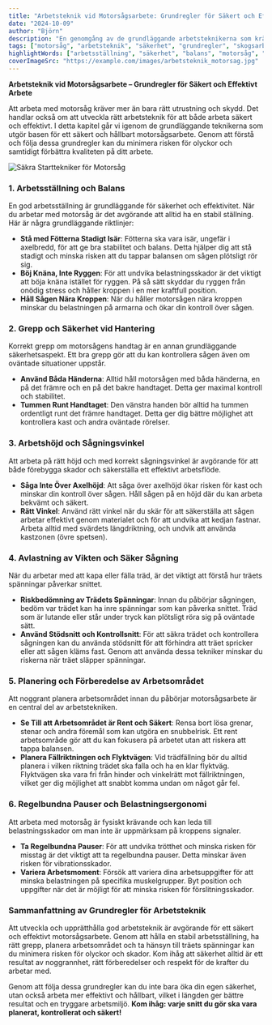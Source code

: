```yaml
---
title: "Arbetsteknik vid Motorsågsarbete: Grundregler för Säkert och Effektivt Arbete"
date: "2024-10-09"
author: "Björn"
description: "En genomgång av de grundläggande arbetsteknikerna som krävs för ett säkert och effektivt motorsågsarbete, inklusive balans, arbetsställning och säker hantering."
tags: ["motorsåg", "arbetsteknik", "säkerhet", "grundregler", "skogsarbete"]
highlightWords: ["arbetsställning", "säkerhet", "balans", "motorsåg", "spänningar"]
coverImageSrc: "https://example.com/images/arbetsteknik_motorsag.jpg"
---
```




**Arbetsteknik vid Motorsågsarbete – Grundregler för Säkert och Effektivt Arbete**

Att arbeta med motorsåg kräver mer än bara rätt utrustning och skydd. Det handlar också om att utveckla rätt arbetsteknik för att både arbeta säkert och effektivt. I detta kapitel går vi igenom de grundläggande teknikerna som utgör basen för ett säkert och hållbart motorsågsarbete. Genom att förstå och följa dessa grundregler kan du minimera risken för olyckor och samtidigt förbättra kvaliteten på ditt arbete.

![Säkra Starttekniker för Motorsåg](/starttekniker-motorsag.png)

### **1. Arbetsställning och Balans**

En god arbetsställning är grundläggande för säkerhet och effektivitet. När du arbetar med motorsåg är det avgörande att alltid ha en stabil ställning. Här är några grundläggande riktlinjer:

- **Stå med Fötterna Stadigt Isär**: Fötterna ska vara isär, ungefär i axelbredd, för att ge bra stabilitet och balans. Detta hjälper dig att stå stadigt och minska risken att du tappar balansen om sågen plötsligt rör sig.
- **Böj Knäna, Inte Ryggen**: För att undvika belastningsskador är det viktigt att böja knäna istället för ryggen. På så sätt skyddar du ryggen från onödig stress och håller kroppen i en mer kraftfull position.
- **Håll Sågen Nära Kroppen**: När du håller motorsågen nära kroppen minskar du belastningen på armarna och ökar din kontroll över sågen.

### **2. Grepp och Säkerhet vid Hantering**

Korrekt grepp om motorsågens handtag är en annan grundläggande säkerhetsaspekt. Ett bra grepp gör att du kan kontrollera sågen även om oväntade situationer uppstår.

- **Använd Båda Händerna**: Alltid håll motorsågen med båda händerna, en på det främre och en på det bakre handtaget. Detta ger maximal kontroll och stabilitet.
- **Tummen Runt Handtaget**: Den vänstra handen bör alltid ha tummen ordentligt runt det främre handtaget. Detta ger dig bättre möjlighet att kontrollera kast och andra oväntade rörelser.

### **3. Arbetshöjd och Sågningsvinkel**

Att arbeta på rätt höjd och med korrekt sågningsvinkel är avgörande för att både förebygga skador och säkerställa ett effektivt arbetsflöde.

- **Såga Inte Över Axelhöjd**: Att såga över axelhöjd ökar risken för kast och minskar din kontroll över sågen. Håll sågen på en höjd där du kan arbeta bekvämt och säkert.
- **Rätt Vinkel**: Använd rätt vinkel när du skär för att säkerställa att sågen arbetar effektivt genom materialet och för att undvika att kedjan fastnar. Arbeta alltid med svärdets längdriktning, och undvik att använda kastzonen (övre spetsen).

### **4. Avlastning av Vikten och Säker Sågning**

När du arbetar med att kapa eller fälla träd, är det viktigt att förstå hur träets spänningar påverkar snittet.

- **Riskbedömning av Trädets Spänningar**: Innan du påbörjar sågningen, bedöm var trädet kan ha inre spänningar som kan påverka snittet. Träd som är lutande eller står under tryck kan plötsligt röra sig på oväntade sätt.
- **Använd Stödsnitt och Kontrollsnitt**: För att säkra trädet och kontrollera sågningen kan du använda stödsnitt för att förhindra att träet spricker eller att sågen kläms fast. Genom att använda dessa tekniker minskar du riskerna när träet släpper spänningar.

### **5. Planering och Förberedelse av Arbetsområdet**

Att noggrant planera arbetsområdet innan du påbörjar motorsågsarbete är en central del av arbetstekniken.

- **Se Till att Arbetsområdet är Rent och Säkert**: Rensa bort lösa grenar, stenar och andra föremål som kan utgöra en snubbelrisk. Ett rent arbetsområde gör att du kan fokusera på arbetet utan att riskera att tappa balansen.
- **Planera Fällriktningen och Flyktvägen**: Vid trädfällning bör du alltid planera i vilken riktning trädet ska falla och ha en klar flyktväg. Flyktvägen ska vara fri från hinder och vinkelrätt mot fällriktningen, vilket ger dig möjlighet att snabbt komma undan om något går fel.

### **6. Regelbundna Pauser och Belastningsergonomi**

Att arbeta med motorsåg är fysiskt krävande och kan leda till belastningsskador om man inte är uppmärksam på kroppens signaler.

- **Ta Regelbundna Pauser**: För att undvika trötthet och minska risken för misstag är det viktigt att ta regelbundna pauser. Detta minskar även risken för vibrationsskador.
- **Variera Arbetsmoment**: Försök att variera dina arbetsuppgifter för att minska belastningen på specifika muskelgrupper. Byt position och uppgifter när det är möjligt för att minska risken för förslitningsskador.

### **Sammanfattning av Grundregler för Arbetsteknik**

Att utveckla och upprätthålla god arbetsteknik är avgörande för ett säkert och effektivt motorsågsarbete. Genom att hålla en stabil arbetsställning, ha rätt grepp, planera arbetsområdet och ta hänsyn till träets spänningar kan du minimera risken för olyckor och skador. Kom ihåg att säkerhet alltid är ett resultat av noggrannhet, rätt förberedelser och respekt för de krafter du arbetar med.

Genom att följa dessa grundregler kan du inte bara öka din egen säkerhet, utan också arbeta mer effektivt och hållbart, vilket i längden ger bättre resultat och en tryggare arbetsmiljö. **Kom ihåg: varje snitt du gör ska vara planerat, kontrollerat och säkert!**


